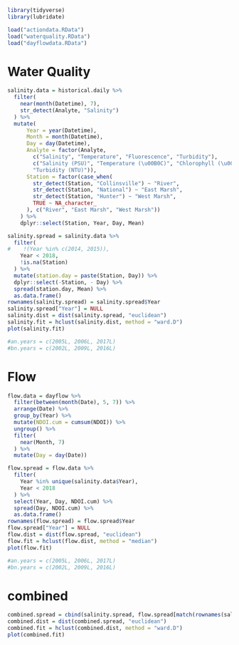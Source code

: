 ```r
library(tidyverse)
library(lubridate)
```

```r
load("actiondata.RData")
load("waterquality.RData")
load("dayflowdata.RData")
```

# Water Quality

```r
salinity.data = historical.daily %>%
  filter(
    near(month(Datetime), 7),
    str_detect(Analyte, "Salinity")
  ) %>%
  mutate(
      Year = year(Datetime),
      Month = month(Datetime),
      Day = day(Datetime),
      Analyte = factor(Analyte,
        c("Salinity", "Temperature", "Fluorescence", "Turbidity"),
        c("Salinity (PSU)", "Temperature (\u00B0C)", "Chlorophyll (\u00B5g/L)",
        "Turbidity (NTU)")),
      Station = factor(case_when(
        str_detect(Station, "Collinsville") ~ "River",
        str_detect(Station, "National") ~ "East Marsh",
        str_detect(Station, "Hunter") ~ "West Marsh",
        TRUE ~ NA_character_
      ), c("River", "East Marsh", "West Marsh"))
    ) %>%
    dplyr::select(Station, Year, Day, Mean)
```

```r
salinity.spread = salinity.data %>%
  filter(
#    !(Year %in% c(2014, 2015)),
    Year < 2018,
    !is.na(Station)
  ) %>%
  mutate(station.day = paste(Station, Day)) %>%
  dplyr::select(-Station, - Day) %>%
  spread(station.day, Mean) %>%
  as.data.frame()
rownames(salinity.spread) = salinity.spread$Year
salinity.spread["Year"] = NULL
salinity.dist = dist(salinity.spread, "euclidean")
salinity.fit = hclust(salinity.dist, method = "ward.D")
plot(salinity.fit)

#an.years = c(2005L, 2006L, 2017L)
#bn.years = c(2002L, 2009L, 2016L)
```

# Flow

```r
flow.data = dayflow %>%
  filter(between(month(Date), 5, 7)) %>%
  arrange(Date) %>%
  group_by(Year) %>%
  mutate(NDOI.cum = cumsum(NDOI)) %>%
  ungroup() %>%
  filter(
    near(Month, 7)
  ) %>%
  mutate(Day = day(Date)) 
```

```r
flow.spread = flow.data %>%
  filter(
    Year %in% unique(salinity.data$Year),
    Year < 2018 
  ) %>%
  select(Year, Day, NDOI.cum) %>%
  spread(Day, NDOI.cum) %>%
  as.data.frame()
rownames(flow.spread) = flow.spread$Year
flow.spread["Year"] = NULL
flow.dist = dist(flow.spread, "euclidean")
flow.fit = hclust(flow.dist, method = "median")
plot(flow.fit)

#an.years = c(2005L, 2006L, 2017L)
#bn.years = c(2002L, 2009L, 2016L)
```


# combined

```r
combined.spread = cbind(salinity.spread, flow.spread[match(rownames(salinity.spread), rownames(flow.spread))])
combined.dist = dist(combined.spread, "euclidean")
combined.fit = hclust(combined.dist, method = "ward.D")
plot(combined.fit)
```
